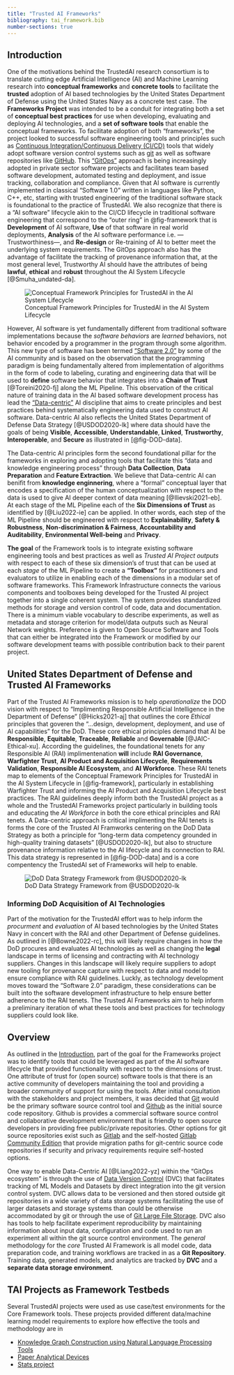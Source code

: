 ```yaml
---
title: "Trusted AI Frameworks"
bibliography: tai_framework.bib
number-sections: true
---
```


## Introduction

One of the motivations behind the TrustedAI research consortium is to translate cutting edge Artificial Intelligence (AI) and Machine Learning research into **conceptual frameworks** and **concrete tools** to facilitate the **trusted** adoption of AI based technologies by the United States Department of Defense using the United States Navy as a concrete test case. The **Frameworks Project** was intended to be a conduit for integrating both a set of **conceptual best practices** for use when developing, evaluating and deploying AI technologies, and a **set of software tools** that enable the conceptual frameworks. To facilitate adoption of both "frameworks", the project looked to successful software engineering tools and principles such as [Continuous Integration/Continuous Delivery (CI/CD)](https://resources.github.com/ci-cd/) tools that widely adopt software version control systems such as [git](https://git-scm.com/) as well as software repositories like [GitHub](https://github.com). This ["GitOps"](https://about.gitlab.com/topics/gitops/) approach is being increasingly adopted in private sector software projects and facilitates team based software development, automated testing and deployment, and issue tracking, collaboration and compliance. Given that AI software is currently implemented in classical "Software 1.0" written in languages like Python, C++, etc, starting with trusted engineering of the traditional software stack is foundational to the practice of TrustedAI. We also recognize that there is a "AI software" lifecycle akin to the CI/CD lifecycle in traditional software engineering that correspond to the "outer ring" in @fig-framework that is **Development** of AI software, **Use** of that software in real world deployments, **Analysis** of the AI software performance i.e. &mdash;Trustworthiness&mdash;, and **Re-design** or Re-training of AI to better meet the underlying system requirements. The GitOps approach also has the advantage of facilitate the tracking of provenance information that, at the most general level, Trustworthy AI should have the attributes of being  **lawful**, **ethical** and **robust** throughout the AI System Lifecycle [@Smuha_undated-da].

![Conceptual Framework Principles for TrustedAI in the AI System Lifecycle](/images/graphic_concept-5.png){#fig-framework}

However, AI software is yet fundamentally different from traditional software implementations because the _software behaviors_ are _learned_ behaviors, not behavior encoded by a programmer in the program through some algorithm. This new type of software has been termed ["Software 2.0"](https://karpathy.medium.com/software-2-0-a64152b37c35) by some of the AI community and is based on the observation that the programming paradigm is being fundamentally altered from implementation of algorithms in the form of code to labeling, curating and engineering data that will be used to **define** software behavior that integrates into a **Chain of Trust** [@Toreini2020-fj] along the ML Pipeline. This observation of the critical nature of training data in the AI based software development process has lead the ["Data-centric"](https://datacentricai.org) AI discipline that aims to create principles and best practices behind systematically engineering data used to construct AI software. Data-centric AI also reflects the United States Department of Defense Data Strategy [@USDOD2020-lk] where data should have the goals of being **Visible**, **Accessible**, **Understandable**, **Linked**, **Trustworthy**, **Interoperable**, and **Secure** as illustrated in [@fig-DOD-data].

The Data-centric AI principles form the second foundational pillar for the frameworks in exploring and adopting tools that facilitate this "data and knowledge engineering process" through **Data Collection**, **Data Preparation** and **Feature Extraction**. We believe that Data-centric AI can benifit from **knowledge enginnering**, where a "formal" conceptual layer that encodes a specification of the human conceptualization with respect to the data is used to give AI deeper context of data meaning [@Ilievski2021-eb]. At each stage of the ML Pipeline each of the **Six Dimensions of Trust** as identified by [@Liu2022-ie] can be applied. In other words, each step of the ML Pipeline should be engineered with respect to **Explainability**, **Safety & Robustness**, **Non-discrimination & Fairness**, **Accountability and Auditability**, **Environmental Well-being** and **Privacy**.

::: {.border}
**The goal** of the Framework tools is to integrate existing software engineering tools and best practices as well as *Trusted AI Project outputs* with respect to each of these six dimension's of trust that can be used at each _stage_ of the ML Pipeline to create a **"Toolbox"** for practitioners and evaluators to utilize in enabling each of the dimensions in a modular set of software frameworks. This Framework Infrastructure connects the various components and toolboxes being developed for the Trusted AI project together into a single coherent system. The system provides standardized methods for storage and version control of code, data and documentation. There is a minimum viable vocabulary to describe experiments, as well as metadata and storage criterion for model/data outputs such as Neural Network weights. Preference is given to Open Source Software and Tools that can either be integrated into the Framework or modified by our software development teams with possible contribution back to their parent project.
:::

## United States Department of Defense and Trusted AI Frameworks
Part of the Trusted AI Frameworks mission is to help *operationalize* the DOD vision with respect to "Implimenting Responsible Artificial Intelligence in the Department of Defense" [@Hicks2021-aj] that outlines the core *Ethical* principles that goveren the "...design, development, deployment, and use of Al capabilities" for the DoD. These core ethical principles demand that AI be **Responsible**, **Equitable**, **Traceable**, **Reliable** and **Governable** [@JAIC-Ethical-xu]. According the guidelines, the foundational tenets for any Responsible AI (RAI) implimentenation **will** include **RAI Governance**, **Warfighter Trust**, **AI Product and Acquisition Lifecycle**, **Requirements Validation**, **Responsible AI Ecosystem**, and **AI Workforce**. These RAI tenets map to elements of the Conceptual Framework Principles for TrustedAI in the AI System Lifecycle in [@fig-framework], particularly in establishing Warfighter Trust and informing the AI Product and Acquisition Lifecycle best practices. The RAI guidelines deeply inform both the TrustedAI project as a whole and the TrustedAI Frameworks project particularly in building tools and educating the *AI Workforce* in both the core ethical principles and RAI tenets. A Data-centric approach is critical implimenting the RAI tenets is forms the core of the Trusted AI Framworks centering on the DoD Data Strategy as both a principle for "long-term data competency grounded in high-quality training datasets" [@USDOD2020-lk], but also to structure provenance information relative to the AI lifecycle and its connection to RAI. This data strategy is represented in [@fig-DOD-data] and is a core compentency the TrustedAI set of Frameworks will help to enable.


![DoD Data Strategy Framework from @USDOD2020-lk](/images/dod_data_strategy.png){#fig-DOD-data}

### Informing DoD Acquisition of AI Technologies
Part of the motivation for the TrustedAI effort was to help inform the *procurment* and *evaluation* of AI based technologies by the United States Navy in concert with the RAI and other Department of Defense guidelines. As outlined in [@Bowne2022-rc], this will likely require changes in how the DoD procures and evaluates AI technologies as well as changing the **legal** landscape in terms of licensing and contracting with AI technology suppliers. Changes in this landscape will likely require suppliers to adopt new tooling for provenance capture with respect to data and model to ensure compliance with RAI guidelines. Luckly, as technology development moves toward the "Software 2.0" paradigm, these considerations can be built into the software development infrastructure to help ensure better adherence to the RAI tenets. The Trusted AI Frameworks aim to help inform a preliminary iteration of what these tools and best practices for technology suppliers could look like.

## Overview

As outlined in the [Introduction](#Introduction), part of the goal for the Frameworks project was to identify tools that could be leveraged as part of the AI software lifecycle that provided functionality with respect to the dimensions of trust. One attribute of trust for (open source) software tools is that there is an active community of developers maintaining the tool and providing a broader community of support for using the tools. After initial consultation with the stakeholders and project members, it was decided that [Git](https://git-scm.com/) would be the primary software source control tool and [Github](https://github.com/) as the initial source code repository. Github is provides a commercial software source control and collaborative development environment that is friendly to open source developers in providing free public/private repositories. Other options for git source repositories exist such as [Gitlab](https://about.gitlab.com/) and the self-hosted [Gitlab Community Edition](https://gitlab.com/rluna-gitlab/gitlab-ce) that provide migration paths for git-centric source code repositories if security and privacy requirements require self-hosted options.

One way to enable Data-Centric AI [@Liang2022-yz] within the "GitOps ecosystem" is through the use of [Data Version Control](https://dvc.org/) (DVC) that facilitates tracking of ML Models and Datasets by direct integration into the git version control system. DVC allows data to be versioned and then stored outside git repositories in a wide variety of data storage systems facilitating the use of larger datasets and storage systems than could be otherwise accommodated by git or through the use of [Git Large File Storage](https://git-lfs.github.com/). DVC also has tools to help facilitate experiment reproducibility by maintaining information about input data, configuration and code used to run an experiment all within the git source control environment. The _general_ methodology for the _core_ Trusted AI Framework is all model code, data preparation code, and training workflows are tracked in as a **Git Repository**. Training data, generated models, and analytics are tracked by **DVC** and a **separate data storage environment**.

## TAI Projects as Framework Testbeds

Several TrustedAI projects were used as use case/test environments for the Core Framework tools. These projects provided different data/machine learning model requirements to explore how effective the tools and methodology are in

- [Knowledge Graph Construction using Natural Language Processing Tools](https://github.com/nd-crane/shipfailures-kg)
- [Paper Analytical Devices](https://nd-crane.github.io/paper-analytical-devices)
- [Stats project]()


